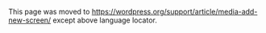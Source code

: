 {{Languages|
{{en|Media Add New Screen}}
{{ja|/管理画面/メディア/新規追加}}
{{pt-br|Sub-Painel Mídia-Adicionar Nova}}
{{zh-cn|媒体 添加多媒体文件页面}}
}}
This page was moved to https://wordpress.org/support/article/media-add-new-screen/ except above language locator.
<!--

==Media &rarr; Add New==

The [[Media Add New Screen]] allows you to upload Media (Images, video, files, etc.) for later use in your posts and pages.  This screen allows you to both add single items as well as perform bulk uploads, if you wish to add more than one media item to your Media Library.

Back to [[Administration Screens]].

===Upload New Media===

Uploading media from your local computer into the Media Library is quite simple.  Two 'uploader' methods, Multi-File Uploader and Browser Uploader, are provided.  The Multi-File Uploader is the primary method for adding media to the Media Library, but if doesn't work then click the "Browser Uploader" link to use the Browser Uploader.

[[Image:add-media-subpanel.png|640px||Media Add New Screen]]

You will also see a message displayed at the bottom of your view that indicates maximum upload size for files, as set by your hosting provider.

====Multi-File Uploader====

;Choose files to upload: 

[[Image:add-media-bulk-upload.png|350px|right|]]

:*'''Drag-and-Drop''' - If you are using a web browser that supports HTML5 then you will see an active upload area (indicated by a dashed border) where you can "drag-and-drop" files from your computer to this area to upload them to the Media Library.  You can upload files one at a time, or you can add multiple media items by dragging and dropping a group of files in this area.
:*'''Select Files''' - If drag-and-drop is not working for you, click on the Select Files button, which will launch a file browser that allows you to find and select (by clicking) the files you want to upload.  Multiple files can be also be selected by holding down the '''Ctrl''' key ('''Cmd''' key on a Mac) and clicking on each file you wish to upload.  After all the files are seleted, click on the Open button to begin uploading.  

As your files are uploaded, a status bar will be displayed next to each one to indicate progress, and when the uploading is complete, a thumbnail of the media is displayed.  Once your upload is complete, you may click on the Edit link to edit and save the information about that media files (see the [[Edit Media|Edit Media]] page for more information) if you wish.

====Browser Uploader====
Uploading via the Browser uploader:
:*'''Browse''' - Click this button, and then from the File Upload window, find and click the file to upload, then click the Open button.  The Media file name will be placed in the text box to the left of the Browse button.
:*'''Upload''' - Once a Media file name is displayed in the text box to the right of the Browse button, click the Upload button to upload that Media.  At that point the [[Media Library Screen]] is displayed.
:*'''Cancel''' - If the Upload is not working or is taking a prolonged period of time, click the Cancel button to cancel the Upload process.

== Changelog ==
* [[Version 3.0|3.0]] : Expand Edit Image section.
* [[Version 2.9|2.9]] : Added [[Edit Media]].

{{Administration Screens Footer}}

[[Category:Administration Screens]]
[[Category:Getting Started]]
[[Category:UI Link]]
-->